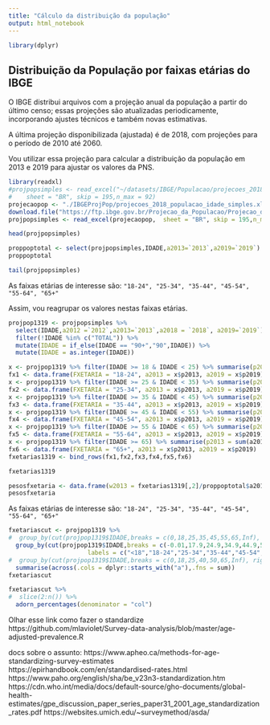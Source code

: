 ```yaml
---
title: "Cálculo da distribuição da população"
output: html_notebook
---
```


```r
library(dplyr)
```


## Distribuição da População por faixas etárias do IBGE


O IBGE distribui arquivos com a projeção anual da população a partir do último censo; essas projeções são atualizadas periodicamente, incorporando ajustes técnicos e também novas estimativas.

A última projeção disponibilizada (ajustada) é de 2018, com projeções para o período de 2010 até 2060.

Vou utilizar essa projeção para calcular a distribuição da população em 2013 e 2019 para ajustar os valores da PNS.


```r
library(readxl)
#projpopsimples <- read_excel("~/datasets/IBGE/Populacao/projecoes_2018_populacao_idade_simples_2010_2060_20201209.xls", 
#    sheet = "BR", skip = 195,n_max = 92)
projecaopop <- "./IBGEProjPop/projecoes_2018_populacao_idade_simples.xls"
download.file("https://ftp.ibge.gov.br/Projecao_da_Populacao/Projecao_da_Populacao_2018/projecoes_2018_populacao_idade_simples_2010_2060_20201209.xls", projecaopop)
projpopsimples <- read_excel(projecaopop,  sheet = "BR", skip = 195,n_max = 92)
```
```r
head(projpopsimples)
```

```r
proppoptotal <- select(projpopsimples,IDADE,a2013=`2013`,a2019=`2019`) %>% filter(IDADE == "TOTAL")
proppoptotal
```


```r
tail(projpopsimples)
```


As faixas etárias de interesse são:
`"18-24", "25-34", "35-44", "45-54", "55-64", "65+"`

Assim, vou reagrupar os valores nestas faixas etárias.

```r
projpop1319 <- projpopsimples %>% 
  select(IDADE,a2012 =`2012`,a2013=`2013`,a2018 = `2018`, a2019=`2019`) %>% 
  filter(!IDADE %in% c("TOTAL")) %>%
  mutate(IDADE = if_else(IDADE == "90+","90",IDADE)) %>%
  mutate(IDADE = as.integer(IDADE))
```

```r
x <- projpop1319 %>% filter(IDADE >= 18 & IDADE < 25) %>% summarise(p2013 = sum(a2013), p2019 = sum(a2019))
fx1 <- data.frame(FXETARIA = "18-24", a2013 = x$p2013, a2019 = x$p2019)
x <- projpop1319 %>% filter(IDADE >= 25 & IDADE < 35) %>% summarise(p2013 = sum(a2013), p2019 = sum(a2019))
fx2 <- data.frame(FXETARIA = "25-34", a2013 = x$p2013, a2019 = x$p2019)
x <- projpop1319 %>% filter(IDADE >= 35 & IDADE < 45) %>% summarise(p2013 = sum(a2013), p2019 = sum(a2019))
fx3 <- data.frame(FXETARIA = "35-44", a2013 = x$p2013, a2019 = x$p2019)
x <- projpop1319 %>% filter(IDADE >= 45 & IDADE < 55) %>% summarise(p2013 = sum(a2013), p2019 = sum(a2019))
fx4 <- data.frame(FXETARIA = "45-54", a2013 = x$p2013, a2019 = x$p2019)
x <- projpop1319 %>% filter(IDADE >= 55 & IDADE < 65) %>% summarise(p2013 = sum(a2013), p2019 = sum(a2019))
fx5 <- data.frame(FXETARIA = "55-64", a2013 = x$p2013, a2019 = x$p2019)
x <- projpop1319 %>% filter(IDADE >= 65) %>% summarise(p2013 = sum(a2013), p2019 = sum(a2019))
fx6 <- data.frame(FXETARIA = "65+", a2013 = x$p2013, a2019 = x$p2019)
fxetarias1319 <- bind_rows(fx1,fx2,fx3,fx4,fx5,fx6)
```

```r
fxetarias1319
```


```r
pesosfxetaria <- data.frame(w2013 = fxetarias1319[,2]/proppoptotal$a2013, w2019 = fxetarias1319[,3]/proppoptotal$a2019)
pesosfxetaria
```

As faixas etárias de interesse são:
`"18-24", "25-34", "35-44", "45-54", "55-64", "65+"`



```r
fxetariascut <- projpop1319 %>% 
#  group_by(cut(projpop1319$IDADE,breaks = c(0,18,25,35,45,55,65,Inf), include.lowest = TRUE)) %>%
  group_by(cut(projpop1319$IDADE,breaks = c(-0.01,17.9,24.9,34.9,44.9,54.9,64.9,Inf),
                      labels = c("<18","18-24","25-34","35-44","45-54","55-64","65+"))) %>%
#  group_by(cut(projpop1319$IDADE,breaks = c(0,18,25,40,50,65,Inf), right = FALSE, include.lowest = TRUE)) %>%
  summarise(across(.cols = dplyr::starts_with("a"),.fns = sum)) 
fxetariascut
```


```r
fxetariascut %>% 
#  slice(2:n()) %>% 
  adorn_percentages(denominator = "col")
```


Olhar esse link como fazer o standardize
https://github.com/mlaviolet/Survey-data-analysis/blob/master/age-adjusted-prevalence.R

docs sobre o assunto:
https://www.apheo.ca/methods-for-age-standardizing-survey-estimates
https://epirhandbook.com/en/standardised-rates.html
https://www.paho.org/english/sha/be_v23n3-standardization.htm
https://cdn.who.int/media/docs/default-source/gho-documents/global-health-estimates/gpe_discussion_paper_series_paper31_2001_age_standardization_rates.pdf
https://websites.umich.edu/~surveymethod/asda/   


